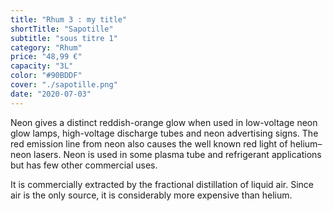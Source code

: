 ```yaml
---
title: "Rhum 3 : my title"
shortTitle: "Sapotille"
subtitle: "sous titre 1"
category: "Rhum"
price: "48,99 €"
capacity: "3L"
color: "#90BDDF"
cover: "./sapotille.png"
date: "2020-07-03"
---
```


Neon gives a distinct reddish-orange glow when used in low-voltage neon glow lamps, high-voltage discharge tubes and neon advertising signs. The red emission line from neon also causes the well known red light of helium–neon lasers. Neon is used in some plasma tube and refrigerant applications but has few other commercial uses.

It is commercially extracted by the fractional distillation of liquid air. Since air is the only source, it is considerably more expensive than helium.
